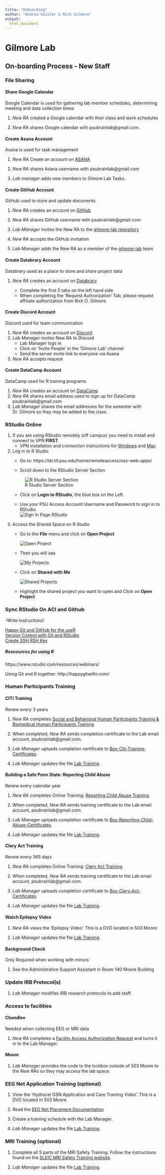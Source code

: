 ```yaml
---
title: "Onboarding"
author: "Andrea Seisler & Rick Gilmore"
output: 
  html_document
---
```


# Gilmore Lab

## On-boarding Process - New Staff

### File Sharing 

#### Share Google Calendar 
Google Calendar is used for gathering lab member schedules, determining meeting and data collection times

1. *New RA* created a Google calendar with their class and work schedules

2. *New RA* shares Google calendar with psubrainlab@gmail.com.

#### Create Asana Account 
Asana is used for task management

1. *New RA* Create an account on [ASANA](https://app.asana.com/)

2. *New RA* shares Asana username with psubrainlab@gmail.com

3. *Lab manager* adds new members to Gimore Lab Tasks.

<!-- #### Create PSU Box Account #### -->
<!-- Box used to store data which may contain PII -->
<!-- -->
<!-- 1. *New RA* creates an account on [PSU Box](http://box.psu.edu/) -->
<!-- -->
<!-- 2. *Lab Manager* adds the New RA to the Gilmore-Lab folder on Box using the PSU access ID (abc123) -->
<!-- -->
<!-- 3. *New RA* adds contact information to [Box-gilmore-lab-staff-contact-list](https://psu.app.box.com/files/0/f/2115018490/staff)  -->

#### Create GitHub Account 
GitHub used to store and update documents

1. *New RA* creates an account on [GitHub](https://github.com/)

2. *New RA* shares GitHub username with psubrainlab@gmail.com

3. *Lab Manager* invites the New RA to the [gilmore-lab repository](https://github.com/orgs/gilmore-lab/people)

4. *New RA* accepts the GitHub invitation

5. *Lab Manager* adds the New RA as a member of the [gilmore-lab](https://github.com/orgs/gilmore-lab/teams/gilmore-lab/members) team 

#### Create Databrary Account

Databrary used as a place to store and share project data

1. *New RA* creates an account on [Databrary](https://nyu.databrary.org/user/register?page=create)

    - Complete the first 5 tabs on the left hand side  
    - When completing the 'Request Authorization' Tab, please request affiliate authorization from Rick O. Gilmore.  
  
#### Create Discord Account 
Discord used for team communication

1. *New RA* creates an account on [Discord](https://discord.com/)
2. *Lab Manager* invites New RA to Discord
    - Lab Manager logs in
    - Click on 'Invite People' in the 'Gilmore Lab' channel
    - Send the server invite link to everyone via Asana
3. *New RA* accepts request

#### Create DataCamp Account 
DataCamp used for R training programs  

1. *New RA* creates an account on [DataCamp](https://www.datacamp.com/)  
2. *New RA* shares email address used to sign up for DataCamp psubrainlab@gmail.com  
3. *Lab Manager* shares the email addresses for the semester with Dr. Gilmore so they may be added to the class.  

### RStudio Online

1. If you are using RStudio remotely (off campus) you need to install and connect to VPN **FIRST**.
    - VPN installation and connection instructions for [Windows](https://ithelp.ssri.psu.edu/penn-state-vpn) and [Mac](https://ithelp.ssri.psu.edu/penn-state-vpn-mac)  
  
2. Log in to R Studio
    - Go to: https://lat.tlt.psu.edu/home/remoteaccess/oss-web-apps/
    
    - Scroll down to the RStudio Server Section  
    
     ![R Studio Server Section](../protocols/imgs/RStudioServerInfo.JPG)  
    - Click on **Login to RStudio**, the blue box on the Left.
    
    - Use your PSU Access Account Username and Password to sign in to RStudio.  
     ![Sign In Page RStudio](../protocols/imgs/SignInRStudio.JPG)

3. Access the Shared Space on R Studio  
    - Go to the **File** menu and click on **Open Project**  
    
      ![Open Project](../protocols/imgs/ROpenProject.JPG)  
    - Then you will see  
    
      ![My Projects](../protocols/imgs/RMyProjects.JPG)  
    - Click on **Shared with Me**  
    
      ![Shared Projects](../protocols/imgs/RSharedProject.JPG)  
    - Highlight the shared project you want to open and Click on **Open Project**  

### Sync RStudio On ACI and Github

-Write Instructions!

[Happy Git and GitHub for the useR](http://happygitwithr.com/)  
[Version Control with Git and RStudio](https://support.rstudio.com/hc/en-us/articles/200532077-Version-Control-with-Git-and-SVN)  
[Create SSH RSH Key](https://www.r-bloggers.com/rstudio-and-github/)  

##### Rescources for using R
https://www.rstudio.com/resources/webinars/

Using Git and R together: http://happygitwithr.com/

### Human Participants Training 

#### CITI Training
Renew every 3 years  

1. *New RA* completes [Social and Behavioral Human Participants Training & Biomedical Human Participants Training](http://citi.psu.edu/).   

2. When completed, *New RA* sends completion certificate to the Lab email account, psubrainlab@gmail.com.

3. *Lab Manager* uploads completion certificate to [Box-Citi-Training-Certificates](https://psu.app.box.com/files/0/f/2114534728/citi-training-certificates).

3. *Lab Manager* updates the file [Lab Training](https://psu.app.box.com/files/0/f/2115018490/1/f_25313038037).

#### Building a Safe Penn State: Reporting Child Abuse
Renew every calendar year

1. *New RA* completes Online Training: [Reporting Child Abuse Training](http://lrn.psu.edu/). 

2. When completed, *New RA* sends training certificate to the Lab email account, psubrainlab@gmail.com.

3. *Lab Manager* uploads completion certificate to [Box-Reporting-Child-Abuse-Certificates](https://psu.app.box.com/files/0/f/3062368383/training-certificates).

4. *Lab Manager* updates the file [Lab Training](https://psu.app.box.com/files/0/f/2115018490/1/f_25313038037).

#### Clery Act Training 
Renew every 365 days

1. *New RA* completes Online Training: [Clery Act Training](http://lrn.psu.edu/). 

2. When completed, *New RA* sends training certificate to the Lab email account, psubrainlab@gmail.com.

3. *Lab Manager* uploads completion certificate to [Box-Clery-Act-Certificates](https://psu.app.box.com/files/0/f/3062368383/training-certificates).

4. *Lab Manager* updates the file [Lab Training](https://psu.app.box.com/files/0/f/2115018490/1/f_25313038037).

#### Watch Epilepsy Video

1. *New RA* views the 'Epilepsy Video'. This is a DVD located in 503 Moore.

2. *Lab Manager* updates the file [Lab Training](https://psu.app.box.com/files/0/f/2115018490/1/f_25313038037).

#### Background Check 
Only Required when working with minors

1. See the Administrative Support Assistant in Room 140 Moore Building

### Update IRB Protocol(s) 
1. *Lab Manager* modifies IRB research protocols to add staff.

### Access to facilities

#### Chandlee
Needed when collecting EEG or MRI data  

1. *New RA* completes a [Facility Access Authorization Request](https://www.imaging.psu.edu/sites/sleic/files/SLEIC%20FAR%20Form%20Student%20-%20card%20swipe.pdf) and turns it in to the Lab Manager.

#### Moore 
1. *Lab Manager* provides the code to the lockbox outside of 503 Moore to the *New RAs* so they may access the lab space.

<!-- ### Create Lab Notebook ### - Do we still do this? -->

<!-- 1. *New RA* creates lab folder notebook in Google docs. Format should be gilmore-lab-notebook-smith-joe ????? -->
<!-- 2. *New RA* shares lab notebook folder with psubrainlab@gmail.com, thatrickgilmore@gmail.com  ????? -->

### EEG Net Application Training (optional)

1. View the ‘Hydrocel GSN Application and Care Training Video’. This is a DVD located in 503 Moore.

2. Read the [EEG Net Placement Documentation](https://github.com/gilmore-lab/protocols/blob/master/Applying_EEG_Nets_and_Minimizing_Impedances.md)

3. Create a training schedule with the Lab Manager.

4. *Lab Manager* updates the file [Lab Training](https://psu.app.box.com/files/0/f/2115018490/1/f_25313038037).

### MRI Training (optional) 

1. Complete all 5 parts of the MRI Safety Training. Follow the instructions found on the [SLEIC MRI Safety Training website](https://www.imaging.psu.edu/for-investigators/3t-mri-facility/3t-mri-safety-training). 

2. *Lab Manager* updates the file [Lab Training](https://psu.app.box.com/files/0/f/2115018490/1/f_25313038037).
